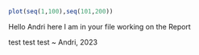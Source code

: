 ```{r}
plot(seq(1,100),seq(101,200))
```
Hello Andri here I am in your file working on the Report

test test test ~ Andri, 2023
